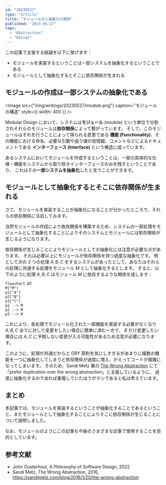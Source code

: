 ```yaml
---
id: "20230527"
type: "article"
title: "モジュール化と抽象化の関係"
published: "2023-05-27"
tags:
  - "Abstraction"
  - "Design"
---
```


この記事で主張する結論を以下に挙げます：

- モジュールを実装するということは一部システムを抽象化するということである
- モジュールとして抽象化するとそこに依存関係が生まれる

## モジュールの作成は一部システムの抽象化である

<Image
  src={"/img/writings/20230527/module.png"}
  caption="モジュールの構造"
  style={{ width: 400 }}
/>

Modular Design において、システムは**モジュール** (module) という単位で分割されそれらのモジュールは**依存関係**によって繋がっています。
そして、このモジュールはそれを行うことによって得られる恩恵である **機能 (Functionality)**、その機能における命名、必要な引数や返り値の型情報、コメントなどによるドキュメントである **インターフェース (Interface)** という構造に成っています。

あるシステムにおいてモジュールを作成するということは、一部の具体的な仕様・機能をシステムから取り除きインターフェースのみを残すということであり、
これはその**一部システムを抽象化**したと言うことができます。

## モジュールとして抽象化するとそこに依存関係が生まれる

さて、モジュールを実装することが抽象化になることが分かったところで、それらの依存関係に注目してみます。

当然モジュールの作成により依存関係を構築するため、システムの一部処理をモジュールとして抽象化することによりそのシステムとモジュールには依存関係が生じるようになります。

依存関係が生じることによりモジュールとしての抽象化には注意が必要な点があります。
それは必要以上にモジュールが依存関係を持つ過度な抽象化です。
例として次の 3 つの処理 $A,B,C$ をするシステムがあったとして、あなたはそれらの処理に共通する処理をモジュール $M$ として抽象化するとします。
すると、以下のように処理 $A,B,C$ はモジュール $M$ に依存するような関係を成します：

```mermaid
flowchart BT
M("M")
p1["A"]
p2["B"]
p3["C"]
p1 --> M
p2 --> M
p3 --> M
```

これにより、各処理でモジュール化された一部機能を実装する必要がなくなり $A,B,C$ 全てに対して変更をしたい場合に簡単に済む一方で、
$B$ だけ変更したい場合には $A, C$ に予期しない変更が入る可能性があるため注意が必要になります。

このように、処理が共通だからと DRY 原則を気にしすぎるがあまりに複数の機能を一つに抽象化してしまうと依存関係が過度に増え、かえってコードが複雑になってしまいます。
そのため、Sandi Metz 著の [The Wrong Abstraction](https://sandimetz.com/blog/2016/1/20/the-wrong-abstraction) にて「prefer duplication over the wrong abstraction」と主張しているように、
過度に抽象化するのであれば重複していたほうがマシであると私は考えています。

## まとめ

本記事では、モジュールを実装するということが抽象化することであるということ、またモジュールとして抽象化することによりそこに依存関係が生じることについて説明しました。

なお、モジュールのようにこの記事も今後のさまざまな記事で使用することを目的としています。

## 参考文献

- John Ousterhout, A Philosophy of Software Design, 2022
- Sandi Metz, The Wrong Abstraction, 2016, https://sandimetz.com/blog/2016/1/20/the-wrong-abstraction
